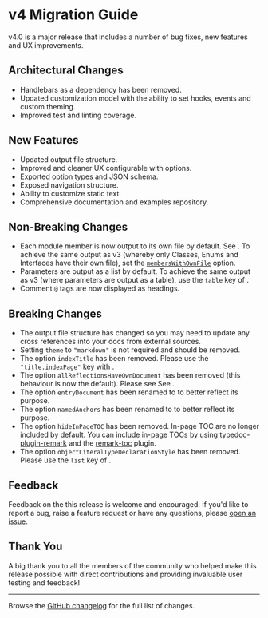 
# v4 Migration Guide

<Callout type="info">
  v4.0 is a major release that includes a number of bug fixes, new features and
  UX improvements.
</Callout>

## Architectural Changes

- Handlebars as a dependency has been removed.
- Updated customization model with the ability to set hooks, events and custom theming.
- Improved test and linting coverage.

## New Features

- Updated output file structure.
- Improved and cleaner UX configurable with options.
- Exported option types and JSON schema.
- Exposed navigation structure.
- Ability to customize static text.
- Comprehensive documentation and examples repository.

## Non-Breaking Changes

- Each module member is now output to its own file by default. See <OptionLink type="display" name="outputFileStrategy" />. To achieve the same output as v3 (whereby only Classes, Enums and Interfaces have their own file), set the [`membersWithOwnFile`](/docs/options#memberswithownfile) option.
- Parameters are output as a list by default. To achieve the same output as v3 (where parameters are output as a table), use the `table` key of <OptionLink type="display" name="parametersFormat" />.
- Comment `@` tags are now displayed as headings.

## Breaking Changes

- The output file structure has changed so you may need to update any cross references into your docs from external sources.
- Setting `theme` to `"markdown"` is not required and should be removed.
- The option `indexTitle` has been removed. Please use the `"title.indexPage"` key with <OptionLink type="display" name="textContentMappings" />.
- The option `allReflectionsHaveOwnDocument` has been removed (this behaviour is now the default). Please see See <OptionLink type="display" name="outputFileStrategy" />.
- The option `entryDocument` has been renamed to <OptionLink type="file" name="entryFileName" /> to better reflect its purpose.
- The option `namedAnchors` has been renamed to <OptionLink type="utility" name="useHTMLAnchors" /> to better reflect its purpose.
- The option `hideInPageTOC` has been removed. In-page TOC are no longer included by default. You can include in-page TOCs by using [typedoc-plugin-remark](/plugins/remark) and the [remark-toc](plugins/remark/suggested-plugins#remark-toc) plugin.
- The option `objectLiteralTypeDeclarationStyle` has been removed. Please use the `list` key of <OptionLink type="display" name="typeDeclarationFormat" />.

## Feedback

Feedback on the this release is welcome and encouraged. If you'd like to report a bug, raise a feature request or have any questions, please [open an issue](https://github.com/typedoc2md/typedoc-plugin-markdown/issues/new/choose).

## Thank You

A big thank you to all the members of the community who helped make this release possible with direct contributions and providing invaluable user testing and feedback!

---

Browse the [GitHub
changelog](https://github.com/typedoc2md/typedoc-plugin-markdown/blob/main/packages/typedoc-plugin-markdown/CHANGELOG.md)
for the full list of changes.
